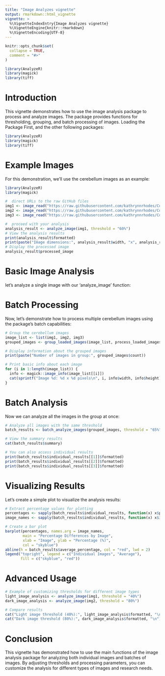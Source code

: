 ```yaml
---
title: "Image Analyzes vignette"
output: rmarkdown::html_vignette
vignette: >
  %\VignetteIndexEntry{Image Analyzes vignette}
  %\VignetteEngine{knitr::rmarkdown}
  %\VignetteEncoding{UTF-8}
---
```


```r
knitr::opts_chunk$set(
  collapse = TRUE,
  comment = "#>"
)
```

```r
library(AnalyzeR)
library(magick)
library(tiff)
```

# Introduction

This vignette demonstrates how to use the image analysis package to process and analyze images. The package provides functions for thresholding, grouping, and batch processing of images. Loading the Package First, and the other following packages:

```r
library(AnalyzeR)
library(magick)
library(tiff)

```


# Example Images

For this demonstration, we'll use the cerebellum images as an example:

```r


library(AnalyzeR)
library(magick)

#  direct URLs to the raw GitHub files
img1 <- image_read("https://raw.githubusercontent.com/kathrynnrhodes/CollaborativeProject/main/F_FXR_3_cerebellum_40x_1.tif")
img2 <- image_read("https://raw.githubusercontent.com/kathrynnrhodes/CollaborativeProject/main/F_FXR_3_cerebellum_40x_2.tif")
img3 <- image_read("https://raw.githubusercontent.com/kathrynnrhodes/CollaborativeProject/main/F_FXR_3_cerebellum_40x_3.tif")

#  proceed with your analysis
analysis_result <- analyze_image(img1, threshold = "60%")
# View the analysis results
print(analysis_result$formatted)
print(paste("Image dimensions:", analysis_result$width, "x", analysis_result$height))
# Display the processed image
analysis_result$processed_image


```

# Basic Image Analysis

let's analyze a single image with our 'analyze_image' function:

# Batch Processing

Now, let's demonstrate how to process multiple cerebellum images using the package's batch capabilities:

```r
# Group the cerebellum images
image_list <- list(img1, img2, img3)
grouped_images <- group_loaded_images(image_list, process_loaded_images)

# Display information about the grouped images
print(paste("Number of images in group:", grouped_images$count))

# Print basic info about each image
for (i in 1:length(image_list)) {
  info <- magick::image_info(image_list[[i]])
  cat(sprintf("Image %d: %d x %d pixels\n", i, info$width, info$height))
}
```

# Batch Analysis

Now we can analyze all the images in the group at once:

```r
# Analyze all images with the same threshold
batch_results <- batch_analyze_images(grouped_images, threshold = "65%")

# View the summary results
cat(batch_results$summary)

# You can also access individual results
print(batch_results$individual_results[[1]]$formatted)
print(batch_results$individual_results[[2]]$formatted)
print(batch_results$individual_results[[3]]$formatted)

```

# Visualizing Results

Let's create a simple plot to visualize the analysis results:

```r
# Extract percentage values for plotting
percentages <- sapply(batch_results$individual_results, function(x) x$percentage)
image_names <- sapply(batch_results$individual_results, function(x) x$image_name)

# Create a bar plot
barplot(percentages, names.arg = image_names, 
        main = "Percentage Differences by Image",
        xlab = "Image", ylab = "Percentage (%)",
        col = "skyblue")
abline(h = batch_results$average_percentage, col = "red", lwd = 2)
legend("topright", legend = c("Individual Images", "Average"),
       fill = c("skyblue", "red"))


```

# Advanced Usage

```r
# Example of customizing thresholds for different image types
light_image_analysis <- analyze_image(img1, threshold = "40%")
dark_image_analysis <- analyze_image(img2, threshold = "80%")

# Compare results
cat("Light image threshold (40%):", light_image_analysis$formatted, "\n")
cat("Dark image threshold (80%):", dark_image_analysis$formatted, "\n")

```

# Conclusion

This vignette has demonstrated how to use the main functions of the image analysis package for analyzing both individual images and batches of images. By adjusting thresholds and processing parameters, you can customize the analysis for different types of images and research needs.
